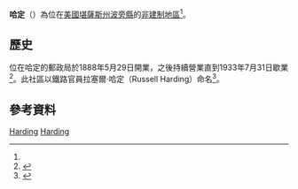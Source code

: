 {{noteTA
|1=zh-hans:县;zh-hk:縣;zh-tw:郡;
}}
{{Infobox settlement
|official_name = 哈定
|native_name = Harding
|settlement_type = [[非建制地區|非建制地區]] 
|nickname = 
|motto =
|pushpin_map=USA Kansas
|coordinates_region = US-KS
|subdivision_type = [[世界政區索引|國家]]
|subdivision_name = [[美国|美国]]
|subdivision_type1 = [[美國行政區劃|州]]
|subdivision_name1 = [[堪薩斯州|堪薩斯州]]
|subdivision_type2 = [[堪薩斯州行政區劃|縣]]
|subdivision_name2 = [[波旁縣_(堪薩斯州)|波旁縣]]
|unit_pref  =  
|area_footnotes = 
|area_magnitude = 
|area_total_km2 = 
|population_as_of = 
|population_footnotes = 
|population_total = 
|population_density_km2 = 
|timezone = [[北美中部时区|CST]]
|utc_offset = -6
|timezone_DST = CDT
|utc_offset_DST = -5
|elevation_footnotes = 
|elevation_m = 260
|elevation_ft = 853
|latd = 37 |latm = 59 |lats = 38 |latNS = N
|longd = 94 |longm = 49 |longs = 11 |longEW = W
|coordinates_display=%
|area_code =
|blank_name = [[地名信息系统|GNIS]] ID
|blank_info = 474557<ref name=gnis>{{GNIS|474557|name=Harding, Kansas}}</ref>
|website = 
}}

'''哈定'''（{{lang-en|'''Harding'''}}）為位在[[美國|美國]][[堪薩斯州|堪薩斯州]][[波旁縣_(堪薩斯州)|波旁縣]]的[[非建制地區|非建制地區]]<ref name=gnis/>。

==歷史==
位在哈定的郵政局於1888年5月29日開業，之後持續營業直到1933年7月31日歇業<ref>{{cite web | title=Kansas Post Offices, 1828-1961 | url=http://www.kshs.org/geog/geog_postoffices/search/county:BB | publisher=Kansas Historical Society | accessdate=August 2, 2014 | archive-date=2016-04-08 | archive-url=https://web.archive.org/web/20160408012043/http://www.kshs.org/geog/geog_postoffices/search/county:BB | dead-url=no }}</ref>。此社區以鐵路官員拉塞爾·哈定（Russell Harding）命名<ref>{{cite news | url=https://news.google.com/newspapers?id=xdchAAAAIBAJ&sjid=bp8FAAAAIBAJ&pg=1273%2C4234430 | title=Many Towns Have Disappeared | work=The Fort Scott Tribune | date=July 16, 1976 | accessdate=16 May 2015 | pages=3C | archive-date=2020-11-08 | archive-url=https://web.archive.org/web/20201108061356/https://news.google.com/newspapers?id=xdchAAAAIBAJ&sjid=bp8FAAAAIBAJ&pg=1273%2C4234430 | dead-url=no }}</ref>。

==參考資料==
{{Reflist}}

{{波旁縣 (堪薩斯州)}}

[[Category:波旁縣非建制地區_(堪薩斯州)|Harding]]
[[Category:堪薩斯州非建制地區|Harding]]

{{BourbonCountyKS-geo-stub}}